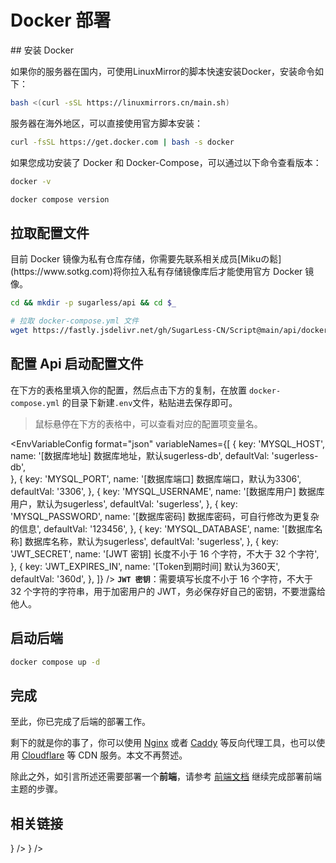 # Docker 部署


<Steps>
## 安装 Docker

如果你的服务器在国内，可使用LinuxMirror的脚本快速安装Docker，安装命令如下：

```bash
bash <(curl -sSL https://linuxmirrors.cn/main.sh)
```

服务器在海外地区，可以直接使用官方脚本安装：

```bash
curl -fsSL https://get.docker.com | bash -s docker
```

如果您成功安装了 Docker 和 Docker-Compose，可以通过以下命令查看版本：

```bash
docker -v

docker compose version
```

## 拉取配置文件

<Callout type="warning" emoji="⚠️">
目前 Docker 镜像为私有仓库存储，你需要先联系相关成员[Mikuの鬆](https://www.sotkg.com)将你拉入私有存储镜像库后才能使用官方 Docker 镜像。
</Callout>

```bash
cd && mkdir -p sugarless/api && cd $_

# 拉取 docker-compose.yml 文件
wget https://fastly.jsdelivr.net/gh/SugarLess-CN/Script@main/api/docker-compose.yml
```

## 配置 Api 启动配置文件

在下方的表格里填入你的配置，然后点击下方的复制，在放置 `docker-compose.yml` 的目录下新建`.env`文件，粘贴进去保存即可。

> 鼠标悬停在下方的表格中，可以查看对应的配置项变量名。


<EnvVariableConfig
  format="json"
  variableNames={[
    {
      key: 'MYSQL_HOST',
      name: '[数据库地址] 数据库地址，默认sugerless-db',
      defaultVal: 'sugerless-db',     
    },
    {
      key: 'MYSQL_PORT',
      name: '[数据库端口] 数据库端口，默认为3306',
      defaultVal: '3306',
    },
    {
      key: 'MYSQL_USERNAME',
      name: '[数据库用户] 数据库用户，默认为sugerless',
      defaultVal: 'sugerless',
    },
    {
      key: 'MYSQL_PASSWORD',
      name: '[数据库密码] 数据库密码，可自行修改为更复杂的信息',
      defaultVal: '123456',
    },
    {
      key: 'MYSQL_DATABASE',
      name: '[数据库名称] 数据库名称，默认为sugerless',
      defaultVal: 'sugerless',
    },
    {
      key: 'JWT_SECRET',
      name: '[JWT 密钥] 长度不小于 16 个字符，不大于 32 个字符',
    },
    {
      key: 'JWT_EXPIRES_IN',
      name: '[Token到期时间] 默认为360天',
      defaultVal: '360d',
    },
  ]}
/>
<Callout type="warning">
**`JWT 密钥`**：需要填写长度不小于 16 个字符，不大于 32 个字符的字符串，用于加密用户的 JWT，务必保存好自己的密钥，不要泄露给他人。

</Callout>

## 启动后端

```bash
docker compose up -d
```

## 完成

至此，你已完成了后端的部署工作。

剩下的就是你的事了，你可以使用 [Nginx](https://nginx.org/en/download.html) 或者 [Caddy](https://caddyserver.com/download) 等反向代理工具，也可以使用 [Cloudflare](https://www.cloudflare.com/) 等 CDN 服务。本文不再赘述。

除此之外，如引言所述还需要部署一个**前端**，请参考 [前端文档](https://docs.i-hentai.cc/themes) 继续完成部署前端主题的步骤。

</Steps>

## 相关链接

<Cards num={2}>
  <Card
    arrow
    title="前端部署"
    href="/themes"
    icon={<UilExternalLinkAlt />}
  />
  <Card arrow title="使用指南" href="/usage" icon={<UilArrowCircleUp />} />
</Cards>
